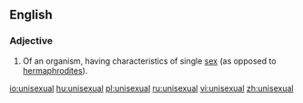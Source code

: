==English==

===Adjective===
{{wikipedia}}
{{en-adj|-}}

# Of an organism, having characteristics of single [[sex]] (as opposed to [[hermaphrodite]]s).
#:''{{{2|Most animals are '''unisexual'''.}}}''

[[io:unisexual]]
[[hu:unisexual]]
[[pl:unisexual]]
[[ru:unisexual]]
[[vi:unisexual]]
[[zh:unisexual]]